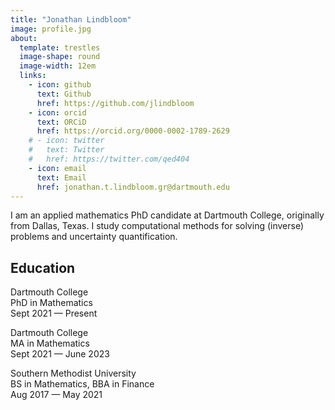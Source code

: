 ```yaml
---
title: "Jonathan Lindbloom"
image: profile.jpg
about:
  template: trestles
  image-shape: round
  image-width: 12em
  links:
    - icon: github
      text: Github
      href: https://github.com/jlindbloom
    - icon: orcid
      text: ORCiD
      href: https://orcid.org/0000-0002-1789-2629
    # - icon: twitter
    #   text: Twitter
    #   href: https://twitter.com/qed404
    - icon: email
      text: Email
      href: jonathan.t.lindbloom.gr@dartmouth.edu
---
```


I am an applied mathematics PhD candidate at Dartmouth College, originally from Dallas, Texas. I study computational methods for solving (inverse) problems and uncertainty quantification.

## Education

Dartmouth College   
PhD in Mathematics  
Sept 2021 --- Present

Dartmouth College   
MA in Mathematics  
Sept 2021 --- June 2023

Southern Methodist University    
BS in Mathematics, BBA in Finance  
Aug 2017 --- May 2021
